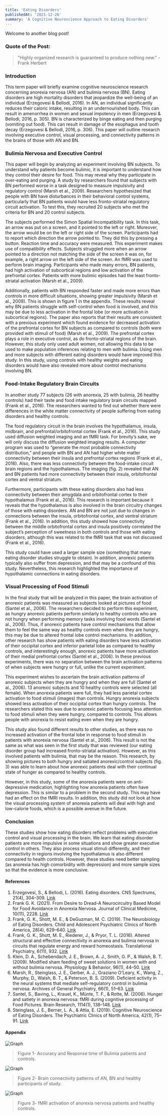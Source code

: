 ```yaml
---
title: 'Eating Disorders'
publishedAt: '2021-12-26'
summary: 'A Cognitive Neuroscience Approach to Eating Disorders'
---
```


Welcome to another blog post!

### Quote of the Post:
> "Highly organized research is guaranteed to produce nothing new." - Frank Herbert

### Introduction

This term paper will briefly examine cognitive neuroscience research concerning anorexia nervosa (AN) and bulimia nervosa (BN). Eating disorders are high mortality disorders that jeopardize the well-being of an individual (Erzegovesi & Bellodi, 2016). In AN, an individual significantly reduces their caloric intake, resulting in an undernourished body. This can result in amenorrhea in women and sexual impotency in men (Erzegovesi & Bellodi, 2016, p. 305). BN is characterized by binge eating and then purging (vomiting out food). This can result in damage of the esophagus and tooth decay (Erzegovesi & Bellodi, 2016, p. 306). This paper will outline research involving executive control, visual processing, and connectivity patterns in the brains of those with AN and BN.

### Bulimia Nervosa and Executive Control

This paper will begin by analyzing an experiment involving BN subjects. To understand why patients become bulimic, it is important to understand how they control their desire for food. This may reveal why they participate in over-eating and purging. A study by researchers found that subjects with BN performed worse in a task designed to measure impulsivity and regulatory control (Marsh et al., 2009). Researchers hypothesized that people with BN have disturbances in their behavioral control systems, particularly that BN patients would have less fronto-striatal regulatory circuit activation. To test this, they recruited 20 subjects who met the criteria for BN and 20 control subjects. 

The subjects performed the Simon Spatial Incompatibility task. In this task, an arrow was put on a screen, and it pointed to the left or right. Moreover, the arrow would be on the left or right side of the screen. Participants had to report which direction the arrow pointed to. They did this by pressing a button. Reaction time and accuracy were measured. This experiment makes use of compatibility effects. Subjects struggled more when an arrow pointed to a direction not matching the side of the screen it was on, for example, a right arrow on the left side of the screen. An fMRI was used to perform brain imaging. Participants who made many errors, BN patients, had high activation of subcortical regions and low activation of the prefrontal cortex. Patients with more bulimic episodes had the least fronto-striatal activation (Marsh et al., 2009). 

Additionally, patients with BN responded faster and made more errors than controls in more difficult situations, showing greater impulsivity (Marsh et al., 2009). This is shown in figure 1 in the appendix. These results reveal why BN patients struggle with self-control when food is involved, and this may be due to less activation in the frontal lobe (or more activation in subcortical regions). The paper also reports that their results are consistent with a previous experiment which found evidence for decreased activation of the prefrontal cortex for BN subjects as compared to controls (both were provided with stimuli of food) (Marsh et al., 2009). The prefrontal cortex plays a role in executive control, as do fronto-striatal regions of the brain. However, this study only used adult women, not allowing this data to be used to make population inferences relating to men with bulimia. Using men and more subjects with different eating disorders would have improved this study. In this study, using controls with healthy weights and eating disorders would have also revealed more about control mechanisms involving BN.

### Food-Intake Regulatory Brain Circuits

In another study 77 subjects (26 with anorexia, 25 with bulimia, 26 healthy controls) had their taste and food intake regulatory brain circuits mapped (Frank et al., 2016). The researchers wanted to find out whether there were differences in the white matter connectivity of people suffering from eating disorders and healthy controls. 

The food regulatory circuit in the brain involves the hypothalamus, insula, midbrain, and prefrontal/orbitofrontal cortex (Frank et al., 2016). This study used diffusion weighted imaging and an fMRI task. For brevity’s sake, we will only discuss the diffusion weighted imaging results. A computer program was used to “generate the most probable connectivity distribution,” and people with BN and AN had higher white matter connectivity between their insula and prefrontal cortex regions (Frank et al., 2016). Also, there was less connectivity between the food-intake circuit brain regions and the hypothalamus. The imaging (fig. 2) revealed that AN and BN patients had more connectivity between their insula, orbitofrontal cortex and ventral striatum. 

Furthermore, participants with these eating disorders also had less connectivity between their amygdala and orbitofrontal cortex to their hypothalamus (Frank et al., 2016). This research is important because it reveals that the hypothalamus is also involved in the brain circuitry changes of those with eating disorders. AN and BN are not just due to changes in connections between the insula, orbitofrontal cortex, and ventral striatum (Frank et al., 2016). In addition, this study showed how connectivity between the middle orbitofrontal cortex and insula positively correlated the subject’s perception of sweetness in both controls and those with eating disorders, although this was related to the fMRI task that was not discussed (Frank et al., 2016). 

This study could have used a larger sample size (something that many eating disorder studies struggle to obtain). In addition, anorexic patients typically also suffer from depression, and that may be a confound of this study. Nevertheless, this research highlighted the importance of hypothalamic connections in eating disorders.

### Visual Processing of Food Stimuli

In the final study that will be analyzed in this paper, the brain activation of anorexic patients was measured as subjects looked at pictures of food (Santel et al., 2006). The researchers decided to perform this experiment, as hungry anorexic patients perform similarly to healthy controls who are not hungry when performing memory tasks involving food words (Santel et al., 2006). Thus, if anorexic patients have control mechanisms that allow them to feel the same way as healthy controls even when they are hungry, this may be due to altered frontal lobe control mechanisms. In addition, other research has show patients with eating disorders have less activation of their occipital cortex and inferior parietal lobe as compared to healthy controls, and interestingly enough, anorexic patients have more activation of their medial prefrontal cortex (Santel et al., 2006). In these previous experiments, there was no separation between the brain activation patterns of when subjects were hungry or full, unlike the current experiment. 

This experiment wishes to ascertain the brain activation patterns of anorexic subjects when they are hungry and when they are full (Santel et al., 2006). 13 anorexic subjects and 10 healthy controls were selected (all female). When anorexia patients were full, they had less parietal cortex activation to food stimuli (images) than controls. Hungry anorexia subjects showed less activation of their occipital cortex than hungry controls. The researchers stated this was due to anorexic patients focusing less attention to food stimuli when they were hungry, compared to controls. This allows people with anorexia to resist eating even when they are hungry. 

This study also found different results to other studies, as there was no increased activation of the frontal lobe in response to food stimuli in patients with anorexia nervosa (Santel et al., 2006). This result is not the same as what was seen in the first study that was reviewed (our eating disorder group had increased fronto-striatal activation). However, as this involved patients with bulimia, that may be the reason. This research, by showing pictures to both hungry and satiated anorexic/control subjects (fig. 3) was able to learn about how anorexic patients deal with their continual state of hunger as compared to healthy controls. 

However, in this study, some of the anorexia patients were on anti-depressive medication, highlighting how anorexia patients often have depression. This is similar to a problem in the second study. This may have had an effect on the fMRI results. In addition, this study did not look at how the visual processing system of anorexia patients will deal with high and low-calorie foods, which is a possible avenue in the future.

### Conclusion

These studies show how eating disorders reflect problems with executive control and visual processing in the brain. We learn that eating disorder patients are more impulsive in some situations and show greater executive control in others. They also process visual stimuli differently, and their connectivity in regions involving the hypothalamus is also different compared to health controls. However, these studies need better sampling (as anorexia has high comorbidity with depression) and more sample sizes so that the evidence is more conclusive.

#### References

1.	Erzegovesi, S., & Bellodi, L. (2016). Eating disorders. CNS Spectrums, 21(4), 304–309. 
[Link](https://doi.org/10.1017/s1092852916000304)
2.	Frank G. K. (2021). From Desire to Dread-A Neurocircuitry Based Model for Food 
Avoidance in Anorexia Nervosa. Journal of Clinical Medicine, 10(11), 2228. [Link](https://doi.org/10.3390/jcm10112228)
3.	Frank, G. K., Shott, M. E., & DeGuzman, M. C. (2019). The Neurobiology of Eating 
Disorders. Child and Adolescent Psychiatric Clinics of North America, 28(4), 629–640. [Link](https://doi.org/10.1016/j.chc.2019.05.007)
4.	Frank, G. K., Shott, M. E., Riederer, J., & Pryor, T. L. (2016). Altered structural and 
effective connectivity in anorexia and bulimia nervosa in circuits that regulate energy and reward homeostasis. Translational Psychiatry, 6(11), 932. [Link](https://doi.org/10.1038/tp.2016.199)
5.	Klein, D. A., Schebendach, J. E., Brown, A. J., Smith, G. P., & Walsh, B. T. (2009). 
Modified sham feeding of sweet solutions in women with and without bulimia nervosa. Physiology & Behavior, 96(1), 44–50. [Link](https://doi.org/10.1016/j.physbeh.2008.08.008)
6.	Marsh, R., Steinglass, J. E., Gerber, A. J., Graziano O'Leary, K., Wang, Z., Murphy, D., 
Walsh, B. T., & Peterson, B. S. (2009). Deficient activity in the neural systems that mediate self-regulatory control in bulimia nervosa. Archives of General Psychiatry, 66(1), 51–63. [Link](https://doi.org/10.1001/archgenpsychiatry.2008.504)
7.	Santel, S., Baving, L., Krauel, K., Münte, T. F., &amp; Rotte, M. (2006). Hunger and satiety 
in anorexia nervosa: fMRI during cognitive processing of Food Pictures. Brain Research, 1114(1), 138–148. [Link](https://doi.org/10.1016/j.brainres.2006.07.045)
8.	Steinglass, J. E., Berner, L. A., & Attia, E. (2019). Cognitive Neuroscience of Eating 
Disorders. The Psychiatric Clinics of North America, 42(1), 75–91. [Link](https://doi.org/10.1016/j.psc.2018.10.008)

#### Appendix

![Graph](/images/psych1.jpg)
> Figure 1- Accuracy and Response time of Bulimia patients and controls.

![Graph](/images/psych2.jpg)
> Figure 2- Brain connectivity patterns of AN, BN and healthy participants of study.

![Graph](/images/psych3.jpg)
> Figure 3- fMRI activation of anorexia nervosa patients and healthy controls.

